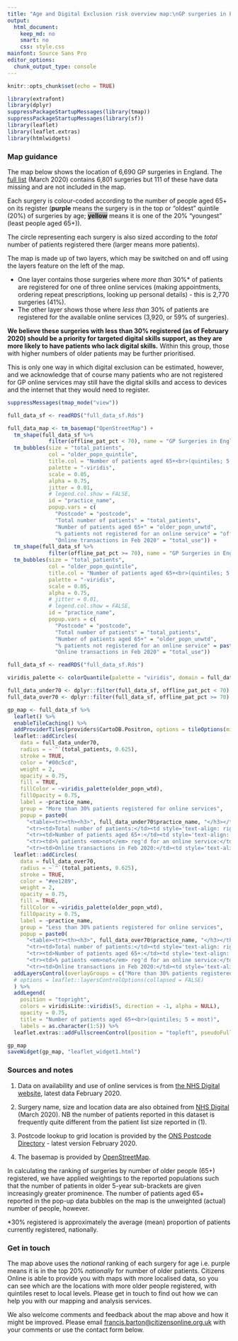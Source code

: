 ```yaml
---
title: "Age and Digital Exclusion risk overview map:\nGP surgeries in England"
output: 
  html_document: 
    keep_md: no
    smart: no
    css: style.css
mainfont: Source Sans Pro
editor_options: 
  chunk_output_type: console
---
```


```r
knitr::opts_chunk$set(echo = TRUE)

library(extrafont)
library(dplyr)
suppressPackageStartupMessages(library(tmap))
suppressPackageStartupMessages(library(sf))
library(leaflet)
library(leaflet.extras)
library(htmlwidgets)
```


### Map guidance

The map below shows the location of 6,690 GP surgeries in England. The [full list](https://digital.nhs.uk/data-and-information/publications/statistical/patients-registered-at-a-gp-practice/march-2020) (March 2020) contains 6,801 surgeries but 111 of these have data missing and are not included in the map.

Each surgery is colour-coded according to the number of people aged 65+ on its register (<span style="color: `r viridisLite::viridis(n = 5)[[1]]`;">**purple**</span> means the surgery is in the top or "oldest" quintile (20%) of surgeries by age; <span style="color: `r viridisLite::viridis(n = 5)[[5]]`; background-color: #bfbfbf;">**yellow**</span> means it is one of the 20% "youngest" (least people aged 65+)).

The circle representing each surgery is also sized according to the *total* number of patients registered there (larger means more patients).

The map is made up of two layers, which may be switched on and off using the layers feature on the left of the map.

- One layer contains those surgeries where _more than_ 30%* of patients are registered for one of three online services (making appointments, ordering repeat prescriptions, looking up personal details) - this is 2,770 surgeries (41%).
- The other layer shows those where _less than_ 30% of patients are registered for the available online services (3,920, or 59% of surgeries).

**We believe these surgeries with less than 30% registered (as of February 2020) should be a priority for targeted digital skills support, as they are more likely to have patients who lack digital skills.** Within this group, those with higher numbers of older patients may be further prioritised.

This is only one way in which digital exclusion can be estimated, however, and we acknowledge that of course many patients who are not registered for GP online services may still have the digital skills and access to devices and the internet that they would need to register.



```r

suppressMessages(tmap_mode("view"))

full_data_sf <- readRDS("full_data_sf.Rds")

full_data_map <- tm_basemap("OpenStreetMap") +
  tm_shape(full_data_sf %>%
             filter(offline_pat_pct < 70), name = "GP Surgeries in England (>30% using GP online services)") +
  tm_bubbles(size = "total_patients",
             col = "older_popn_quintile",
             title.col = "Number of patients aged 65+<br>(quintiles; 5 = most)",
             palette = "-viridis",
             scale = 0.05,
             alpha = 0.75,
             jitter = 0.01,
             # legend.col.show = FALSE,
             id = "practice_name",
             popup.vars = c(
               "Postcode" = "postcode",
               "Total number of patients" = "total_patients",
               "Number of patients aged 65+" = "older_popn_unwtd",
               "% patients not registered for an online service" = "offline_pat_pct",
               "Online transactions in Feb 2020" = "total_use")) +
  tm_shape(full_data_sf %>%
             filter(offline_pat_pct >= 70), name = "GP Surgeries in England (<30% using GP online services)") +
  tm_bubbles(size = "total_patients",
             col = "older_popn_quintile",
             title.col = "Number of patients aged 65+<br>(quintiles; 5 = most)",
             palette = "-viridis",
             scale = 0.05,
             alpha = 0.75,
             # jitter = 0.01,
             # legend.col.show = FALSE,
             id = "practice_name",
             popup.vars = c(
               "Postcode" = "postcode",
               "Total number of patients" = "total_patients",
               "Number of patients aged 65+" = "older_popn_unwtd",
               "% patients not registered for an online service" = paste0("offline_pat_pct", "%"),
               "Online transactions in Feb 2020" = "total_use"))

```

```r

full_data_sf <- readRDS("full_data_sf.Rds")

viridis_palette <- colorQuantile(palette = "viridis", domain = full_data_sf$older_popn_wtd, n = 5, reverse = TRUE)

full_data_under70 <- dplyr::filter(full_data_sf, offline_pat_pct < 70)
full_data_over70 <- dplyr::filter(full_data_sf, offline_pat_pct >= 70)

gp_map <- full_data_sf %>% 
  leaflet() %>% 
  enableTileCaching() %>%
  addProviderTiles(providers$CartoDB.Positron, options = tileOptions(minZoom = 7, maxZoom = 14)) %>% 
  leaflet::addCircles(
    data = full_data_under70,
    radius = ~`^`(total_patients, 0.625),
    stroke = TRUE,
    color = "#00c5cd",
    weight = 2,
    opacity = 0.75,
    fill = TRUE,
    fillColor = ~viridis_palette(older_popn_wtd),
    fillOpacity = 0.75,
    label = ~practice_name,
    group = "More than 30% patients registered for online services",
    popup = paste0(
      "<table><tr><th><h3>", full_data_under70$practice_name, "</h3></th><th style = 'font-weight: 400;'>", full_data_under70$postcode, "</th></tr>",
      "<tr><td>Total number of patients:</td><td style='text-align: right'><strong>", full_data_under70$total_patients, "</strong></td></tr>",
      "<tr><td>Number of patients aged 65+:</td><td style='text-align: right'><strong>", full_data_under70$older_popn_unwtd, "</strong></td></tr>",
      "<tr><td>% patients <em>not</em> reg'd for an online service:</td><td style='text-align: right'><strong>", full_data_under70$offline_pat_pct, "%</strong></td></tr>",
      "<tr><td>Online transactions in Feb 2020:</td><td style='text-align: right'><strong>", full_data_under70$total_use, "</strong></td></tr></table>")) %>% 
  leaflet::addCircles(
    data = full_data_over70,
    radius = ~`^`(total_patients, 0.625),
    stroke = TRUE,
    color = "#ee1289",
    weight = 2,
    opacity = 0.75,
    fill = TRUE,
    fillColor = ~viridis_palette(older_popn_wtd),
    fillOpacity = 0.75,
    label = ~practice_name,
    group = "Less than 30% patients registered for online services",
    popup = paste0(
      "<table><tr><th><h3>", full_data_over70$practice_name, "</h3></th><th style = 'font-weight: 400;'>", full_data_over70$postcode, "</th></tr>",
      "<tr><td>Total number of patients:</td><td style='text-align: right'><strong>", full_data_over70$total_patients, "</strong></td></tr>",
      "<tr><td>Number of patients aged 65+:</td><td style='text-align: right'><strong>", full_data_over70$older_popn_unwtd, "</strong></td></tr>",
      "<tr><td>% patients <em>not</em> reg'd for an online service:</td><td style='text-align: right'><strong>", full_data_over70$offline_pat_pct, "%</strong></td></tr>",
      "<tr><td>Online transactions in Feb 2020:</td><td style='text-align: right'><strong>", full_data_over70$total_use, "</strong></td></tr></table>")) %>% 
  addLayersControl(overlayGroups = c("More than 30% patients registered for online services", "Less than 30% patients registered for online services"), position = "topleft",
  # options = leaflet::layersControlOptions(collapsed = FALSE)
  ) %>% 
  addLegend(
    position = "topright",
    colors = viridisLite::viridis(5, direction = -1, alpha = NULL),
    opacity = 0.75,
    title = "Number of patients aged 65+<br>(quintiles; 5 = most)",
    labels = as.character(1:5)) %>% 
  leaflet.extras::addFullscreenControl(position = "topleft", pseudoFullscreen = FALSE)

gp_map
saveWidget(gp_map, "leaflet_widget1.html")

```


### Sources and notes
1. Data on availability and use of online services is from [the NHS Digital website](https://digital.nhs.uk/data-and-information/data-collections-and-data-sets/data-collections/pomi), latest data February 2020.

2. Surgery name, size and location data are also obtained from [NHS Digital](https://digital.nhs.uk/data-and-information/publications/statistical/patients-registered-at-a-gp-practice/march-2020) (March 2020). NB the number of patients reported in this dataset is frequently quite different from the patient list size reported in (1).

3. Postcode lookup to grid location is provided by the [ONS Postcode Directory](https://geoportal.statistics.gov.uk/datasets/ons-postcode-directory-february-2020) - latest version February 2020.

4. The basemap is provided by [OpenStreetMap](https://openstreetmap.org).

In calculating the ranking of surgeries by number of older people (65+) registered, we have applied weightings to the reported populations such that the number of patients in older 5-year sub-brackets are given increasingly greater prominence. The number of patients aged 65+ reported in the pop-up data bubbles on the map is the unweighted (actual) number of people, however.

*30% registered is approximately the average (mean) proportion of patients currently registered, nationally.

### Get in touch

The map above uses the _national_ ranking of each surgery for age i.e. purple means it is in the top 20% _nationally_ for number of older patients. Citizens Online is able to provide you with maps with more localised data, so you can see which are the locations with more older people registered, with quintiles reset to local levels. Please get in touch to find out how we can help you with our mapping and analysis services.

We also welcome comments and feedback about the map above and how it might be improved. Please email [francis.barton@citizensonline.org.uk](mailto:francis.barton@citizensonline.org.uk) with your comments or use the contact form below.

